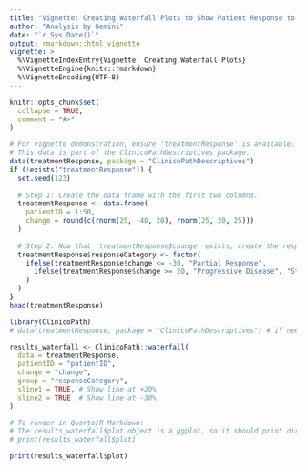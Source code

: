 ```yaml
---
title: "Vignette: Creating Waterfall Plots to Show Patient Response to Therapy"
author: "Analysis by Gemini"
date: "`r Sys.Date()`"
output: rmarkdown::html_vignette
vignette: >
  %\VignetteIndexEntry{Vignette: Creating Waterfall Plots}
  %\VignetteEngine{knitr::rmarkdown}
  %\VignetteEncoding{UTF-8}
---
```


```r
knitr::opts_chunk$set(
  collapse = TRUE,
  comment = "#>"
)
```


```r
# For vignette demonstration, ensure 'treatmentResponse' is available.
# This data is part of the ClinicoPathDescriptives package.
data(treatmentResponse, package = "ClinicoPathDescriptives")
if (!exists("treatmentResponse")) {
  set.seed(123)
  
  # Step 1: Create the data frame with the first two columns.
  treatmentResponse <- data.frame(
    patientID = 1:50,
    change = round(c(rnorm(25, -40, 20), rnorm(25, 20, 25)))
  )
  
  # Step 2: Now that 'treatmentResponse$change' exists, create the responseCategory column.
  treatmentResponse$responseCategory <- factor(
    ifelse(treatmentResponse$change <= -30, "Partial Response",
      ifelse(treatmentResponse$change >= 20, "Progressive Disease", "Stable Disease")
    )
  )
}
head(treatmentResponse)
```


```r
library(ClinicoPath)
# data(treatmentResponse, package = "ClinicoPathDescriptives") # if needed

results_waterfall <- ClinicoPath::waterfall(
  data = treatmentResponse,
  patientID = "patientID",
  change = "change",
  group = "responseCategory",
  sline1 = TRUE, # Show line at +20%
  sline2 = TRUE  # Show line at -30%
)

# To render in Quarto/R Markdown:
# The results_waterfall$plot object is a ggplot, so it should print directly.
# print(results_waterfall$plot)
```


```r
print(results_waterfall$plot)
```


